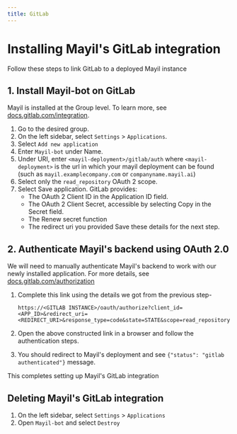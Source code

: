 ```yaml
---
title: GitLab
---
```


# Installing Mayil's GitLab integration
Follow these steps to link GitLab to a deployed Mayil instance

## 1. Install Mayil-bot on GitLab

Mayil is installed at the Group level. To learn more, see [docs.gitlab.com/integration](https://docs.gitlab.com/ee/integration/oauth_provider.html#create-a-group-owned-application).

1. Go to the desired group.
2. On the left sidebar, select `Settings` > `Applications`.
3. Select `Add new application`
3. Enter `Mayil-bot` under Name.
4. Under URI, enter `<mayil-deployment>/gitlab/auth` where `<mayil-deployment>` is the url in which your mayil deployment can be found (such as `mayil.examplecompany.com` or `companyname.mayil.ai`)
5. Select only the `read_repository` OAuth 2 scope.
6. Select Save application. GitLab provides:
    - The OAuth 2 Client ID in the Application ID field.
    - The OAuth 2 Client Secret, accessible by selecting Copy in the Secret field.
    - The Renew secret function
    - The redirect uri you provided
   Save these details for the next step.
    

## 2. Authenticate Mayil's backend using OAuth 2.0

We will need to manually authenticate Mayil's backend to work with our newly installed application. For more details, see [docs.gitlab.com/authorization](https://docs.gitlab.com/ee/api/oauth2.html#authorization-code-flow)

1. Complete this link using the details we got from the previous step-

    `https://<GITLAB INSTANCE>/oauth/authorize?client_id=<APP_ID>&redirect_uri=<REDIRECT_URI>&response_type=code&state=STATE&scope=read_repository`

2. Open the above constructed link in a browser and follow the authentication steps. 
3. You should redirect to Mayil's deployment and see `{"status": "gitlab authenticated"}` message.

This completes setting up Mayil's GitLab integration


## Deleting Mayil's GitLab integration

1. On the left sidebar, select `Settings` > `Applications`
2. Open `Mayil-bot` and select `Destroy`
